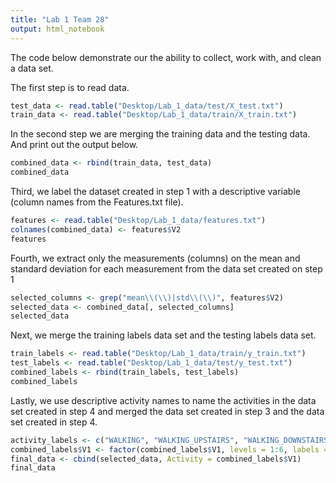 ```yaml
---
title: "Lab 1 Team 28"
output: html_notebook
---
```

The code below demonstrate our the ability to collect, work with,
and clean a data set. 

The first step is to read data.
```r
test_data <- read.table("Desktop/Lab_1_data/test/X_test.txt")
train_data <- read.table("Desktop/Lab_1_data/train/X_train.txt")
```
In the second step we are merging the training data and the testing data. And print out the output below.
```r
combined_data <- rbind(train_data, test_data)
combined_data
```
Third, we label the dataset created in step 1 with a descriptive variable (column names from the Features.txt file).
```r
features <- read.table("Desktop/Lab_1_data/features.txt")
colnames(combined_data) <- features$V2
features
```
Fourth, we extract only the measurements (columns) on the mean and standard deviation
for each measurement from the data set created on step 1
```r
selected_columns <- grep("mean\\(\\)|std\\(\\)", features$V2)
selected_data <- combined_data[, selected_columns]
selected_data
```
Next, we merge the training labels data set and the testing labels data set.
```r
train_labels <- read.table("Desktop/Lab_1_data/train/y_train.txt")
test_labels <- read.table("Desktop/Lab_1_data/test/y_test.txt")
combined_labels <- rbind(train_labels, test_labels)
combined_labels
```
Lastly, we use descriptive activity names to name the activities in the data set created in
step 4 and merged the data set created in step 3 and the data
set created in step 4.
```r
activity_labels <- c("WALKING", "WALKING_UPSTAIRS", "WALKING_DOWNSTAIRS", "SITTING", "STANDING", "LAYING")
combined_labels$V1 <- factor(combined_labels$V1, levels = 1:6, labels = activity_labels)
final_data <- cbind(selected_data, Activity = combined_labels$V1)
final_data
```


